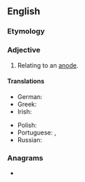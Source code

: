 ==English==

===Etymology===
{{suffix|en|anode|ic}}

===Adjective===
{{en-adj|-}}

# Relating to an [[anode]].

====Translations====
{{trans-top|relating to an anode}}
* German: {{t+|de|anodisch|}}
* Greek: {{t+|el|ανοδοδικός}}
* Irish: {{t|ga|anóideach}}
{{trans-mid}}
* Polish: {{t|pl|anodowy|m}}
* Portuguese: {{t+|pt|anódico}}, {{t|pt|anodal}}
* Russian: {{t+|ru|ано́дный}}
{{trans-bottom}}

===Anagrams===
* {{anagrams|en|a=acdino|Adonic|on acid}}